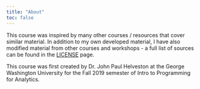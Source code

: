 ```yaml
---
title: "About"
toc: false
---
```


This course was inspired by many other courses / resources that cover similar material. In addition to my own developed material, I have also modified material from other courses and workshops - a full list of sources can be found in the [LICENSE](LICENSE.qmd) page.

This course was first created by Dr. John Paul Helveston at the George Washington University for the Fall 2019 semester of Intro to Programming for Analytics.
